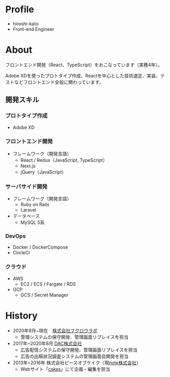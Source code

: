 # Profile

- hiroshi-kato
- Front-end Engineer

# About

フロントエンド開発（React、TypeScript）をおこなっています（実務4年）。

Adobe XDを使ったプロトタイプ作成、Reactを中心とした技術選定、実装、テストなどフロントエンド全般に関わっています。

## 開発スキル

### プロトタイプ作成

- Adobe XD

### フロントエンド開発

- フレームワーク（開発言語）
	- React / Redux（JavaScript, TypeScript）
	- Next.js
	- jQuery（JavaScript）

### サーバサイド開発

- フレームワーク（開発言語）
	- Ruby on Rails
	- Laravel
- データベース
	- MySQL 5系

### DevOps
- Docker / DockerCompose
- CircleCI

### クラウド
- AWS
	- EC2 / ECS / Fargate / RDS
- GCP
	- GCS / Secret Manager

# History

- 2020年9月~現在　[株式会社フクロウラボ](https://fukurou-labo.co.jp/)
	- 管理システムの保守開発、管理画面リプレイスを担当
- 2017年~2020年8月 [DAC株式会社](https://www.dac.co.jp/)
	- 広告配信システムの保守開発、管理画面リプレイスを担当
	- 広告の出稿状況調査システムの管理画面会開発を担当
- 2013年~2016年 株式会社ピースオブケイク（現[note株式会社](https://note.jp/)）
	- Webサイト「[cakes](https://cakes.mu/)」にて企画・編集を担当

